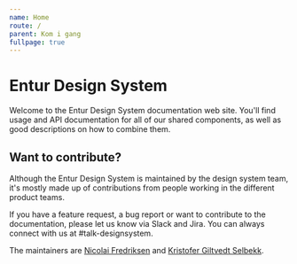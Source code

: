 ```yaml
---
name: Home
route: /
parent: Kom i gang
fullpage: true
---
```


# Entur Design System

Welcome to the Entur Design System documentation web site. You'll find usage and API documentation for all of our shared components, as well as good descriptions on how to combine them.

## Want to contribute?

Although the Entur Design System is maintained by the design system team, it's mostly made up of contributions from people working in the different product teams.

If you have a feature request, a bug report or want to contribute to the documentation, please let us know via Slack and Jira. You can always connect with us at #talk-designsystem.

The maintainers are [Nicolai Fredriksen](mailto:nicolai.fredriksen@entur.org) and [Kristofer Giltvedt Selbekk](mailto:kristofer.giltvedt.selbekk@entur.org).
